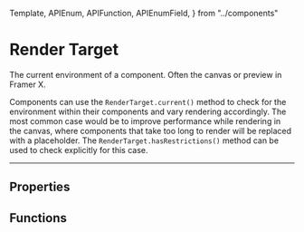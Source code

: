 <!-- 👋 Editing this file? Need help? → https://github.com/framer/api-docs/blob/master/CONTRIBUTING.md -->

  Template,
  APIEnum,
  APIFunction,
  APIEnumField,
} from "../components"


# Render Target

<span className="lead">
  The current environment of a component. Often the canvas
  or preview in Framer X.
</span>

Components can use the `RenderTarget.current()` method to check for the environment within their components and vary rendering accordingly. The most common case would be to improve performance while rendering in the canvas, where components that take too long to render will be replaced with a placeholder. The `RenderTarget.hasRestrictions()` method can be used to check explicitly for this case.

---

## Properties

<APIEnumField name="RenderTarget.canvas"/>
<APIEnumField name="RenderTarget.export"/>
<APIEnumField name="RenderTarget.preview"/>
<APIEnumField name="RenderTarget.thumbnail"/>

## Functions

<APIFunction name="RenderTarget.current()" highlight="2-4" />
<APIFunction name="RenderTarget.hasRestrictions()" highlight="2-4" />
